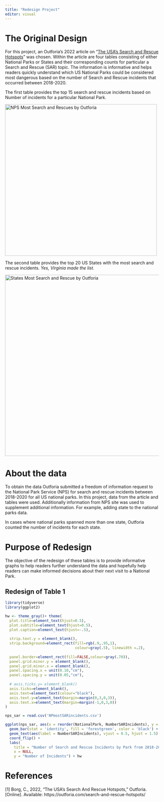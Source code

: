 ```yaml
---
title: "Redesign Project"
editor: visual
---
```


# The Original Design

For this project, an Outforia's 2022 article on "[The USA's Search and Rescue Hotspots](https://outforia.com/search-and-rescue-hotspots/)" was chosen. Within the article are four tables consisting of either National Parks or States and their corresponding counts for particular a Search and Rescue (SAR) topic. The information is informative and helps readers quickly understand which US National Parks could be considered most dangerous based on the number of Search and Rescue incidents that occurred between 2018-2020.

The first table provides the top 15 search and rescue incidents based on Number of incidents for a particular National Park.

[![NPS Most Search and Rescues by Outforia](images/Nps-most-search-and-rescue-incidents-infographics-122121.jpg){fig-align="center" width="497"}](https://outforia.com/search-and-rescue-hotspots/)

The second table provides the top 20 US States with the most search and rescue incidents. *Yes, Virginia made the list.*

[![States Most Search and Rescue by Outforia](images/States-most-search-and-rescue-incidents-infographics-122121.jpg){fig-align="center" width="594"}](https://outforia.com/search-and-rescue-hotspots/)

# About the data
To obtain the data Outforia submitted a freedom of information request to the National Park Service (NPS) for search and rescue incidents between 2018-2020 for all US national parks. In this project, data from the article and tables were used. Additionally information from NPS site was used to supplement additional information. For example, adding state to the national parks data. 

In cases where national parks spanned more than one state, Outforia counted the number of incidents for each state. 

# Purpose of Redesign

The objective of the redesign of these tables is to provide informative graphs to help readers further understand the data and hopefully help readers can make informed decisions about their next visit to a National Park.

## Redesign of Table 1
```r
library(tidyverse)
library(ggplot2)

hw <- theme_gray()+ theme(
  plot.title=element_text(hjust=0.5),
  plot.subtitle=element_text(hjust=0.5),
  plot.caption=element_text(hjust=-.5),
  
  strip.text.y = element_blank(),
  strip.background=element_rect(fill=rgb(.9,.95,1),
                                colour=gray(.5), linewidth =.2),
  
  panel.border=element_rect(fill=FALSE,colour=gray(.70)),
  panel.grid.minor.y = element_blank(),
  panel.grid.minor.x = element_blank(),
  panel.spacing.x = unit(0.10,"cm"),
  panel.spacing.y = unit(0.05,"cm"),
  
  # axis.ticks.y= element_blank()
  axis.ticks=element_blank(),
  axis.text=element_text(colour="black"),
  axis.text.y=element_text(margin=margin(0,3,0,3)),
  axis.text.x=element_text(margin=margin(-1,0,3,0))
)

nps_sar = read.csv('NPmostSARincidents.csv')

ggplot(nps_sar, aes(x = reorder(NationalPark, NumberSARIncidents), y = NumberSARIncidents)) +
  geom_bar(stat = 'identity', fill = 'forestgreen', color = 'black') +
  geom_text(aes(label = NumberSARIncidents), vjust = 0.5, hjust = 1.5) +
  coord_flip() +
  labs(
    title = "Number of Search and Rescue Incidents by Park from 2018-2020",
    x = NULL,
    y = "Number of Incidents") + hw
```


# References

\[1\] Borg, C., 2022, “The USA’s Search And Rescue Hotspots,” Outforia. \[Online\]. Available: https://outforia.com/search-and-rescue-hotspots/
